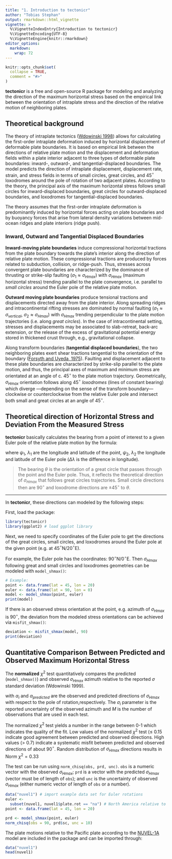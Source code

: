 ```yaml
---
title: "1. Introduction to tectonicr"
author: "Tobias Stephan"
output: rmarkdown::html_vignette
vignette: >
  %\VignetteIndexEntry{Introduction to tectonicr}
  %\VignetteEncoding{UTF-8}
  %\VignetteEngine{knitr::rmarkdown}
editor_options: 
  markdown: 
    wrap: 72
---
```


```r
knitr::opts_chunk$set(
  collapse = TRUE,
  comment = "#>"
)
```

**tectonicr** is a free and open-source R package for modeling and analyzing the
direction of the maximum horizontal stress based on the empirical link
between the orientation of intraplate stress and the direction of the
relative motion of neighboring plates.

## Theoretical background

The theory of intraplate tectonics 
([Wdowinski 1998](https://agupubs.onlinelibrary.wiley.com/doi/abs/10.1029/97JB03390/)) 
allows for calculating the first-order intraplate deformation induced by 
horizontal displacement of deformable plate boundaries. It is based on empirical
link between the directions of relative plate motion and the
displacement and deformation fields within a plate interior adjacent to
three types of deformable plate boundaries: inward-, outward-, and
tangential-displaced boundaries. The model predicts the direction of
intraplate displacement, displacement rate, strain, and stress fields in
terms of small circles, great circles, and 45$^{\circ}$ loxodromes around the
pole of rotation of two adjacent plates. According to the theory, the principal 
axis of the maximum horizontal stress follows small circles for inward-displaced
boundaries, great circles for outward-displaced boundaries, and
loxodromes for tangential-displaced boundaries.

The theory assumes that the first-order intraplate deformation is
predominantly induced by horizontal forces acting on plate boundaries
and by buoyancy forces that arise from lateral density variations
between mid-ocean ridges and plate interiors (ridge push).

### Inward, Outward and Tangential Displaced Boundaries

**Inward-moving plate boundaries** induce compressional horizontal
tractions from the plate boundary towards the plate's interior along the
direction of relative plate motion. These compressional tractions are
produced by forces related to subduction, collision, or ridge-push.
Thus, stresses across convergent plate boundaries are characterized by
the dominance of thrusting or strike-slip faulting
($\sigma_1 \approx \sigma_{Hmax}$) with $\sigma_{Hmax}$ (maximum
horizontal stress) trending parallel to the plate convergence, i.e.
parallel to *small circles* around the Euler pole of the relative plate
motion.

**Outward moving plate boundaries** produce tensional tractions and
displacements directed away from the plate interior. Along spreading
ridges and intracontinental rifting stresses are dominated by normal
faulting ($\sigma_1 \approx \sigma_{vertical}$,
$\sigma_2 \approx \sigma_{Hmax}$) with $\sigma_{Hmax}$ trending
perpendicular to the plate motion trajectories (i.e. along
*great circles*). In the case of intracontinental setting, stresses and
displacements may be associated to slab-retreat, back-arc extension, or
the release of the excess of gravitational potential energy stored in
thickened crust through, e.g., gravitational collapse.

Along transform boundaries (**tangential displaced boundaries**), the
two neighboring plates exert shear tractions tangential to the
orientation of the boundary 
([Forsyth and Uyeda, 1975](https://academic.oup.com/gji/article-lookup/doi/10.1111/j.1365-246X.1975.tb00631.x/)). 
Faulting and displacement adjacent to these plate boundaries are characterized 
by strike-slip parallel to the plate motion, and thus, the principal axes
of maximum and minimum stress are orientated at an angle of c. 45$^{\circ}$ to
the plate motion trajectory. 
Geometrically, $\sigma_{Hmax}$
orientation follows along 45$^{\circ}$ *loxodromes* (lines of constant bearing) 
which diverge ---depending on the sense of the transform boundary--- clockwise 
or counterclockwise from the relative Euler pole and intersect both small and 
great circles at an angle of 45$^{\circ}$.

## Theoretical direction of Horizontal Stress and Deviation From the Measured Stress

**tectonicr** basically calculates the bearing from a point of 
interest to a given Euler pole of the relative plate motion by the formula:

```{=tex}
\begin{equation} 
  \theta = \arctan2 (\sin \Delta\lambda * \cos\psi_2, \cos\psi_1 \sin\psi_1-\sin\psi_1 \cos\psi_2 \cos\Delta\lambda)
\end{equation}
```

where $\psi_1$, $\lambda_1$ are the longitude and latitude of the point, 
$\psi_2$, $\lambda_2$ the longitude and latitude of the Euler pole 
($\Delta\lambda$ is the difference in longitude). 

> The bearing $\theta$ is the orientation of a great circle that passes through 
the point and the Euler pole. Thus, it reflects the theoretical direction of 
$\sigma_{Hmax}$ that follows great circles trajectories. 
Small circle directions then are $90^{\circ}$ and loxodrome directions 
are $\pm45^{\circ}$ to $\theta$.

---

In **tectonicr**, these directions can modeled by the following 
steps:

First, load the package:

```r
library(tectonicr)
library(ggplot2) # load ggplot library
```

Next, we need to specify coordinates of the Euler pole to get the directions of 
the great circles, small circles, and loxodromes around the Euler pole at the 
given point (e.g. at 45$^{\circ}$N/20$^{\circ}$E). 

For example, the Euler pole has the coordinates: 90$^{\circ}$N/0$^{\circ}$E. 
Then $\sigma_{Hmax}$ following great and small circles and loxodromes
geometries can be modeled with `model_shmax()`:

```r
# Example:
point <- data.frame(lat = 45, lon = 20)
euler <- data.frame(lat = 90, lon = 0)
model <- model_shmax(point, euler)
print(model)
```

If there is an observed stress orientation at the point, e.g. azimuth of
$\sigma_{Hmax}$ is 90$^{\circ}$, the deviation from the modeled stress
orientations can be achieved via `misfit_shmax()`:

```r
deviation <- misfit_shmax(model, 90)
print(deviation)
```

## Quantitative Comparison Between Predicted and Observed Maximum Horizontal Stress

The **normalized** $\chi^2$ test quantitatively compares the predicted
(`model_shmax()`) and observed $\sigma_{Hmax}$ azimuth relative to the reported
$\sigma$ standard deviation (Wdowinski 1999).

```{=tex}
\begin{equation} 
  \textrm{Norm} \chi^2_i = 
 \frac{\sum_{i=1}^{n} \left(\frac{\alpha_i - \alpha_{predict}}{\sigma_i}\right)^2}
 {\sum_{i=1}^{n} \left(\frac{90}{\sigma_i}\right)^2} \end{equation}
```
with $\alpha_i$ and $\alpha_{predicted}$ are the observed and predicted
directions of $\sigma_{Hmax}$ with respect to the pole of rotation,respectively.
The $\sigma_i$ parameter is the reported uncertainty of the observed
azimuth and $M$ is the number of observations that are used in each
test.

The normalized $\chi^2$ test yields a number in the range between 0-1
which indicates the quality of the fit. Low values of the normalized
$\chi^2$ test ($\leq$ 0.15 indicate good agreement between predicted and
observed directions. High values ($>$ 0.7) indicate a systematic misfit
between predicted and observed directions of about 90$^{\circ}$. Random
distribution of $\sigma_{Hmax}$ directions results in Norm $\chi^2 = 0.33$

The test can be run using `norm_chisq(obs, prd, unc)`. `obs` is a numeric
vector with the observed $\sigma_{Hmax}$; `prd` is a vector with the predicted 
$\sigma_{Hmax}$ (vector must be of length of `obs`); and `unc` is the 
uncertainty of observed $\sigma_{Hmax}$ (either numeric vector of length of 
`obs` or a number).

```r
data("nuvel1") # import example data set for Euler rotations
euler <-
  subset(nuvel1, nuvel1$plate.rot == "na") # North America relative to Pacific plate
point <- data.frame(lat = 45, lon = 20)

prd <- model_shmax(point, euler)
norm_chisq(obs = 90, prd$sc, unc = 10)
```
The plate motions relative to the Pacific plate according to the 
[NUVEL-1A](https://agupubs.onlinelibrary.wiley.com/doi/abs/10.1029/91GL01532/) 
model are included in the package and can be imported through:

```r
data("nuvel1")
head(nuvel1)
```
